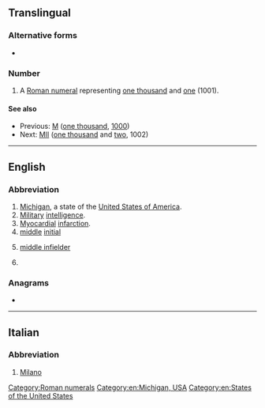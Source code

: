{{also|Appendix:Variations of "mi"}}
==Translingual==

===Alternative forms===
* {{sense|roman numeral}} {{l|mul|mi}}

===Number===
{{head|mul|numeral}}

# A [[Roman numeral]] representing [[one thousand]] and [[one]] (1001).

====See also====
* Previous: [[M]] ([[one thousand]], [[1000]])
* Next: [[MII]] ([[one thousand]] and [[two]], 1002)

[[Category:Roman numerals]]

----

==English==

===Abbreviation===
{{rfc-header|Abbreviation}}
{{en-abbr}}

# [[Michigan]], a state of the [[United States of America]].
# [[military|Military]] [[intelligence]].
# [[myocardial|Myocardial]] [[infarction]].
# [[middle]] [[initial]]
# {{lb|en|baseball}} [[middle infielder]]
# {{lb|en|dentistry}} {{initialism of|[[mesio]] [[incisal]]|lang=en}}

===Anagrams===
* {{anagrams|en|'im|I'm|IM|Im|im-}}

[[Category:en:Michigan, USA]]
[[Category:en:States of the United States]]

----

==Italian==

===Abbreviation===
{{rfc-header|Abbreviation}}
{{head|it|abbreviation}}

# [[Milano]]